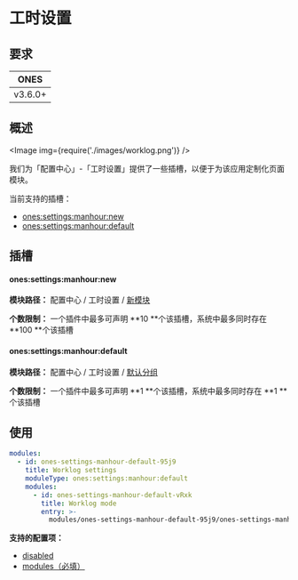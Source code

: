 
# 工时设置

## 要求

| **ONES** |
| :------: |
| v3.6.0+  |

## 概述

<Image img={require('./images/worklog.png')} />

我们为「配置中心」-「工时设置」提供了一些插槽，以便于为该应用定制化页面模块。

当前支持的插槽：

- [ones:settings:manhour:new](#onessettingsmanhournew)
- [ones:settings:manhour:default](#onessettingsmanhourdefault)

## 插槽

#### ones:settings:manhour:new

**模块路径：** 配置中心 / 工时设置 / [新模块](../index.mdx#slot-hierarchy)

**个数限制：** 一个插件中最多可声明 **10 **个该插槽，系统中最多同时存在 **100 **个该插槽

#### ones:settings:manhour:default

**模块路径：** 配置中心 / 工时设置 / [默认分组](../index.mdx#slot-hierarchy)

**个数限制：** 一个插件中最多可声明 **1 **个该插槽，系统中最多同时存在 **1 **个该插槽

## 使用

```yaml
modules:
  - id: ones-settings-manhour-default-95j9
    title: Worklog settings
    moduleType: ones:settings:manhour:default
    modules:
      - id: ones-settings-manhour-default-vRxk
        title: Worklog mode
        entry: >-
          modules/ones-settings-manhour-default-95j9/ones-settings-manhour-default-vRxk/index.html
```

**支持的配置项：**

- [disabled](../../../../../reference/config/plugin.yaml#disabled)
- [modules（必填）](../../../../../reference/config/plugin.yaml#subModule)
